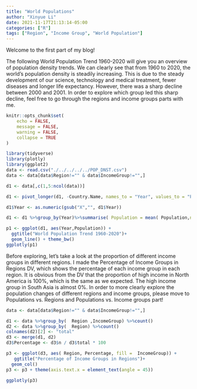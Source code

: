 ```yaml
---
title: "World Populations"
author: "Xinyue Li"
date: 2021-11-17T21:13:14-05:00
categories: ["R"]
tags: ["Region", "Income Group", "World Population"]
---
```


Welcome to the first part of my blog!

The following World Population Trend 1960-2020 will give you an overview of population density trends. We can clearly see that from 1960 to 2020, the world's population density is steadily increasing. This is due to the steady development of our science, technology and medical treatment, fewer diseases and longer life expectancy. However, there was a sharp decline between 2000 and 2001. In order to explore which group led this sharp decline, feel free to go through the regions and income groups parts with me.


```r
knitr::opts_chunk$set(
	echo = FALSE,
	message = FALSE,
	warning = FALSE,
	collapse = TRUE
)
```

```r
library(tidyverse)
library(plotly)
library(ggplot2)
data <- read.csv("./../../../../POP_DNST.csv")
data <- data[data$Region!="" & data$IncomeGroup!="",]

d1 <- data[,c(1,5:ncol(data))]

d1 <- pivot_longer(d1, -Country.Name, names_to = "Year", values_to = "Population")

d1$Year <- as.numeric(gsub("X","", d1$Year))

d1 <- d1 %>%group_by(Year)%>%summarise( Population = mean( Population,na.rm = T))

p1 <- ggplot(d1, aes(Year,Population)) +
  ggtitle("World Population Trend 1960-2020")+
  geom_line() + theme_bw()
ggplotly(p1)
```


Before exploring, let's take a look at the proportion of different income groups in different regions. I made the Percentage of Income Groups in Regions DV, which shows the percentage of each income group in each region. It is obvious from the DV that the proportion of high income in North America is 100%, which is the same as we expected. The high income group in South Asia is almost 0%. In order to more clearly explore the population changes of different regions and income groups, please move to Populations vs. Regions and Populations vs. Income groups part!
```r
data <- data[data$Region!="" & data$IncomeGroup!="",]

d1 <- data %>%group_by(  Region ,IncomeGroup) %>%count()
d2 <- data %>%group_by(  Region) %>%count()
colnames(d2)[2] <- "total"
d3 <- merge(d1, d2)
d3$Percentage <- d3$n / d3$total * 100

p3 <- ggplot(d3, aes( Region, Percentage, fill =  IncomeGroup)) + 
   ggtitle("Percentage of Income Groups in Regions")+
  geom_col()
p3 <- p3 + theme(axis.text.x = element_text(angle = 45))

ggplotly(p3)

```



